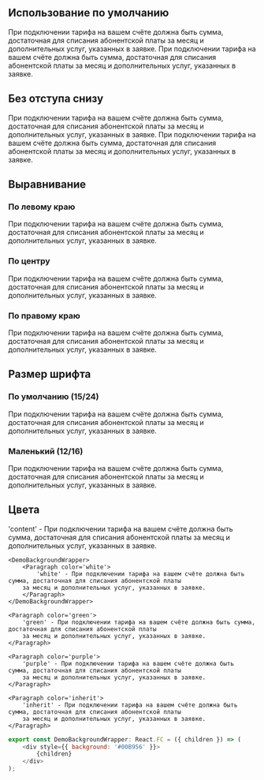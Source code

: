 

## Использование по умолчанию


<Playground>
    <Paragraph>
        При подключении тарифа на вашем счёте должна быть сумма, достаточная для списания абонентской платы
        за месяц и дополнительных услуг, указанных в заявке.
    </Paragraph>
    <Paragraph>
        При подключении тарифа на вашем счёте должна быть сумма, достаточная для списания абонентской платы
        за месяц и дополнительных услуг, указанных в заявке.
    </Paragraph>
</Playground>

## Без отступа снизу

<Playground>
    <Paragraph hasMargin={false}>
        При подключении тарифа на вашем счёте должна быть сумма, достаточная для списания абонентской платы
        за месяц и дополнительных услуг, указанных в заявке.
    </Paragraph>
    <Paragraph hasMargin={false}>
        При подключении тарифа на вашем счёте должна быть сумма, достаточная для списания абонентской платы
        за месяц и дополнительных услуг, указанных в заявке.
    </Paragraph>
</Playground>

## Выравнивание

### По левому краю

<Playground>
    <Paragraph align='left'>
        При подключении тарифа на вашем счёте должна быть сумма, достаточная для списания абонентской платы
        за месяц и дополнительных услуг, указанных в заявке.
    </Paragraph>
</Playground>

### По центру

<Playground>
    <Paragraph align='center'>
        При подключении тарифа на вашем счёте должна быть сумма, достаточная для списания абонентской платы
        за месяц и дополнительных услуг, указанных в заявке.
    </Paragraph>
</Playground>

### По правому краю

<Playground>
    <Paragraph align='right'>
        При подключении тарифа на вашем счёте должна быть сумма, достаточная для списания абонентской платы
        за месяц и дополнительных услуг, указанных в заявке.
    </Paragraph>
</Playground>

## Размер шрифта

### По умолчанию (15/24)

<Playground>
    <Paragraph>
        При подключении тарифа на вашем счёте должна быть сумма, достаточная для списания абонентской платы
        за месяц и дополнительных услуг, указанных в заявке.
    </Paragraph>
</Playground>

### Маленький (12/16)

<Playground>
    <Paragraph size={'small'}>
        При подключении тарифа на вашем счёте должна быть сумма, достаточная для списания абонентской платы
        за месяц и дополнительных услуг, указанных в заявке.
    </Paragraph>
</Playground>

## Цвета

<Playground>
    <Paragraph color='default'>
        'content' - При подключении тарифа на вашем счёте должна быть сумма, достаточная для списания абонентской платы
        за месяц и дополнительных услуг, указанных в заявке.
    </Paragraph>

    <DemoBackgroundWrapper>
        <Paragraph color='white'>
            'white' - При подключении тарифа на вашем счёте должна быть сумма, достаточная для списания абонентской платы
        за месяц и дополнительных услуг, указанных в заявке.
        </Paragraph>
    </DemoBackgroundWrapper>

    <Paragraph color='green'>
        'green' - При подключении тарифа на вашем счёте должна быть сумма, достаточная для списания абонентской платы
        за месяц и дополнительных услуг, указанных в заявке.
    </Paragraph>

    <Paragraph color='purple'>
        'purple' - При подключении тарифа на вашем счёте должна быть сумма, достаточная для списания абонентской платы
        за месяц и дополнительных услуг, указанных в заявке.
    </Paragraph>

    <Paragraph color='inherit'>
        'inherit' - При подключении тарифа на вашем счёте должна быть сумма, достаточная для списания абонентской платы
        за месяц и дополнительных услуг, указанных в заявке.
    </Paragraph>
</Playground>

```javascript collapse=Код DemoBackgroundWrapper
export const DemoBackgroundWrapper: React.FC = ({ children }) => (
    <div style={{ background: '#00B956' }}>
        {children}
    </div>
);
```
